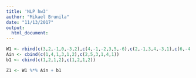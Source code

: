 ```yaml
---
title: 'NLP hw3'
author: "Mikael Brunila"
date: "11/13/2017"
output:
  html_document:
---
```


```r

W1 <- rbind(c(3,2,-1,0,-3,2),c(4,-1,-2,3,5,-6),c(2,-1,3,4,-3,1),c(6,-4,2,-5,1,2))
Ain <- cbind(c(1,4,1,3,1,2),c(2,5,3,1,4,1))
b1 <- cbind(c(1,2,1,2),c(1,2,1,2))

Z1 <- W1 %*% Ain + b1

```